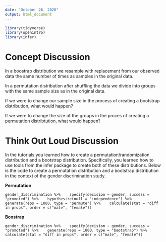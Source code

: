 ```yaml
---
date: "October 26, 2020"
output: html_document
---
```


```r
library(tidyverse)
library(openintro)
library(infer)
```

# Concept Discussion 

In a boostrap distribution we resample with replacement from our observed data the same number of times as samples in the original data. 

In a permutation distribution after shuffling the data we divide into groups with the same sample size as in the original data. 

If we were to change our sample size in the process of creating a bootstrap distribution, what would happen? 

If we were to change the size of the groups in the proces of creating a permutation distribtution, what would happen? 


# Think Out Loud Discussion

In the tutorials you learned how to create a permutation/randomization distribution and a bootstrap distribution. Specifically, you learned how to use tools from the infer package to create both of these distributions. Below is the code to create a permutation distribution and a bootstrap distribution in the context of the gender discrimination study. 

__Permutation__

`gender_discrimination %>% 
  specify(decision ~ gender, success = "promoted") %>% 
  hypothesize(null = "independence") %>% 
  generate(reps = 1000, type = "permute") %>% 
  calculate(stat = "diff in props", order = c("male", "female"))
`

__Boostrap__

`gender_discrimination %>% 
  specify(decision ~ gender, success = "promoted") %>% 
  generate(reps = 1000, type = "bootstrap") %>% 
  calculate(stat = "diff in props", order = c("male", "female"))
`
